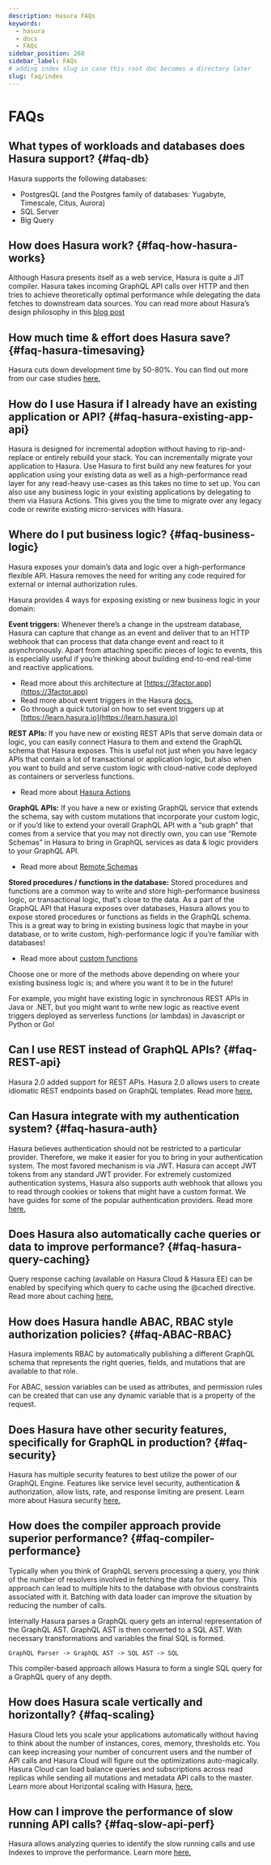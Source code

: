 ```yaml
---
description: Hasura FAQs
keywords:
  - hasura
  - docs
  - FAQs
sidebar_position: 260
sidebar_label: FAQs
# adding index slug in case this root doc becomes a directory later
slug: faq/index
---
```


# FAQs

## What types of workloads and databases does Hasura support? {#faq-db}

Hasura supports the following databases:

- PostgresQL (and the Postgres family of databases: Yugabyte, Timescale, Citus, Aurora)
- SQL Server
- Big Query

## How does Hasura work? {#faq-how-hasura-works}

Although Hasura presents itself as a web service, Hasura is quite a JIT compiler. Hasura takes incoming GraphQL API
calls over HTTP and then tries to achieve theoretically optimal performance while delegating the data fetches to
downstream data sources. You can read more about Hasura’s design philosophy in this
[blog post](https://hasura.io/blog/how-hasura-works/)

## How much time & effort does Hasura save? {#faq-hasura-timesaving}

Hasura cuts down development time by 50-80%. You can find out more from our case studies
[here.](https://hasura.io/user-stories/)

## How do I use Hasura if I already have an existing application or API? {#faq-hasura-existing-app-api}

Hasura is designed for incremental adoption without having to rip-and-replace or entirely rebuild your stack. You can
incrementally migrate your application to Hasura. Use Hasura to first build any new features for your application using
your existing data as well as a high-performance read layer for any read-heavy use-cases as this takes no time to set
up. You can also use any business logic in your existing applications by delegating to them via Hasura Actions. This
gives you the time to migrate over any legacy code or rewrite existing micro-services with Hasura.

## Where do I put business logic? {#faq-business-logic}

Hasura exposes your domain’s data and logic over a high-performance flexible API. Hasura removes the need for writing
any code required for external or internal authorization rules.

Hasura provides 4 ways for exposing existing or new business logic in your domain:

**Event triggers:** Whenever there’s a change in the upstream database, Hasura can capture that change as an event and
deliver that to an HTTP webhook that can process that data change event and react to it asynchronously. Apart from
attaching specific pieces of logic to events, this is especially useful if you’re thinking about building end-to-end
real-time and reactive applications.

- Read more about this architecture at [https://3factor.app](https://3factor.app)
- Read more about event triggers in the Hasura [docs.](/event-triggers/index.mdx)
- Go through a quick tutorial on how to set event triggers up at [https://learn.hasura.io](https://learn.hasura.io)

**REST APIs:** If you have new or existing REST APIs that serve domain data or logic, you can easily connect Hasura to
them and extend the GraphQL schema that Hasura exposes. This is useful not just when you have legacy APIs that contain a
lot of transactional or application logic, but also when you want to build and serve custom logic with cloud-native code
deployed as containers or serverless functions.

- Read more about [Hasura Actions](/actions/index.mdx)

**GraphQL APIs:** If you have a new or existing GraphQL service that extends the schema, say with custom mutations that
incorporate your custom logic, or if you’d like to extend your overall GraphQL API with a “sub graph” that comes from a
service that you may not directly own, you can use “Remote Schemas” in Hasura to bring in GraphQL services as data &
logic providers to your GraphQL API.

- Read more about [Remote Schemas](/remote-schemas/index.mdx)

**Stored procedures / functions in the database:** Stored procedures and functions are a common way to write and store
high-performance business logic, or transactional logic, that's close to the data. As a part of the GraphQL API that
Hasura exposes over databases, Hasura allows you to expose stored procedures or functions as fields in the GraphQL
schema. This is a great way to bring in existing business logic that maybe in your database, or to write custom,
high-performance logic if you’re familiar with databases!

- Read more about [custom functions](/schema/postgres/custom-functions.mdx)

Choose one or more of the methods above depending on where your existing business logic is; and where you want it to be
in the future!

For example, you might have existing logic in synchronous REST APIs in Java or .NET, but you might want to write new
logic as reactive event triggers deployed as serverless functions (or lambdas) in Javascript or Python or Go!

## Can I use REST instead of GraphQL APIs? {#faq-REST-api}

Hasura 2.0 added support for REST APIs. Hasura 2.0 allows users to create idiomatic REST endpoints based on GraphQL
templates. Read more [here.](/api-reference/restified.mdx)

## Can Hasura integrate with my authentication system? {#faq-hasura-auth}

Hasura believes authentication should not be restricted to a particular provider. Therefore, we make it easier for you
to bring in your authentication system. The most favored mechanism is via JWT. Hasura can accept JWT tokens from any
standard JWT provider. For extremely customized authentication systems, Hasura also supports auth webhook that allows
you to read through cookies or tokens that might have a custom format. We have guides for some of the popular
authentication providers. Read more [here.](/auth/authentication/index.mdx)

## Does Hasura also automatically cache queries or data to improve performance? {#faq-hasura-query-caching}

Query response caching (available on Hasura Cloud & Hasura EE) can be enabled by specifying which query to cache using
the @cached directive. Read more about caching
[here.](https://hasura.io/learn/graphql/hasura-advanced/performance/1-caching/)

## How does Hasura handle ABAC, RBAC style authorization policies? {#faq-ABAC-RBAC}

Hasura implements RBAC by automatically publishing a different GraphQL schema that represents the right queries, fields,
and mutations that are available to that role.

For ABAC, session variables can be used as attributes, and permission rules can be created that can use any dynamic
variable that is a property of the request.

## Does Hasura have other security features, specifically for GraphQL in production? {#faq-security}

Hasura has multiple security features to best utilize the power of our GraphQL Engine. Features like service level
security, authentication & authorization, allow lists, rate, and response limiting are present. Learn more about Hasura
security [here.](https://hasura.io/learn/graphql/hasura-advanced/security/)

## How does the compiler approach provide superior performance? {#faq-compiler-performance}

Typically when you think of GraphQL servers processing a query, you think of the number of resolvers involved in
fetching the data for the query. This approach can lead to multiple hits to the database with obvious constraints
associated with it. Batching with data loader can improve the situation by reducing the number of calls.

Internally Hasura parses a GraphQL query gets an internal representation of the GraphQL AST. GraphQL AST is then
converted to a SQL AST. With necessary transformations and variables the final SQL is formed.

`GraphQL Parser -> GraphQL AST -> SQL AST -> SQL`

This compiler-based approach allows Hasura to form a single SQL query for a GraphQL query of any depth.

## How does Hasura scale vertically and horizontally? {#faq-scaling}

Hasura Cloud lets you scale your applications automatically without having to think about the number of instances,
cores, memory, thresholds etc. You can keep increasing your number of concurrent users and the number of API calls and
Hasura Cloud will figure out the optimizations auto-magically. Hasura Cloud can load balance queries and subscriptions
across read replicas while sending all mutations and metadata API calls to the master. Learn more about Horizontal
scaling with Hasura, [here.](https://hasura.io/learn/graphql/hasura-advanced/performance/2-horizontal-scaling/)

## How can I improve the performance of slow running API calls? {#faq-slow-api-perf}

Hasura allows analyzing queries to identify the slow running calls and use Indexes to improve the performance. Learn
more [here.](https://hasura.io/learn/graphql/hasura-advanced/performance/3-analyze-query-plans/)
